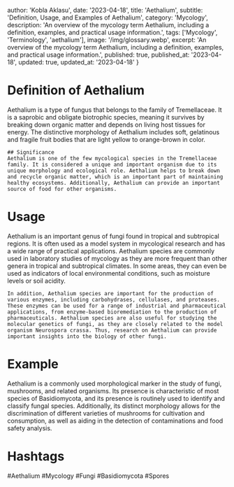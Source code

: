 
  author: 'Kobla Aklasu',
  date: '2023-04-18',
  title: 'Aethalium',
  subtitle: 'Definition, Usage, and Examples of Aethalium',
  category: 'Mycology',
  description: 'An overview of the mycology term Aethalium, including a definition, examples, and practical usage information.',
  tags: ['Mycology', 'Terminology', 'aethalium'],
  image: '/img/glossary.webp',
  excerpt: 'An overview of the mycology term Aethalium, including a definition, examples, and practical usage information.',
  published: true,
  published_at: '2023-04-18',
  updated: true,
  updated_at: '2023-04-18'
}




# Definition of Aethalium 

Aethalium is a type of fungus that belongs to the family of Tremellaceae. It is a saprobic and obligate biotrophic species, meaning it survives by breaking down organic matter and depends on living host tissues for energy. The distinctive morphology of Aethalium includes soft, gelatinous and fragile fruit bodies that are light yellow to orange-brown in color.
    
    ## Significance
    Aethalium is one of the few mycological species in the Tremellaceae family. It is considered a unique and important organism due to its unique morphology and ecological role. Aethalium helps to break down and recycle organic matter, which is an important part of maintaining healthy ecosystems. Additionally, Aethalium can provide an important source of food for other organisms.

# Usage

Aethalium is an important genus of fungi found in tropical and subtropical regions. It is often used as a model system in mycological research and has a wide range of practical applications. Aethalium species are commonly used in laboratory studies of mycology as they are more frequent than other genera in tropical and subtropical climates. In some areas, they can even be used as indicators of local environmental conditions, such as moisture levels or soil acidity.
    
    In addition, Aethalium species are important for the production of various enzymes, including carbohydrases, cellulases, and proteases. These enzymes can be used for a range of industrial and pharmaceutical applications, from enzyme-based bioremediation to the production of pharmaceuticals. Aethalium species are also useful for studying the molecular genetics of fungi, as they are closely related to the model organism Neurospora crassa. Thus, research on Aethalium can provide important insights into the biology of other fungi.

# Example

Aethalium is a commonly used morphological marker in the study of fungi, mushrooms, and related organisms. Its presence is characteristic of most species of Basidiomycota, and its presence is routinely used to identify and classify fungal species. Additionally, its distinct morphology allows for the discrimination of different varieties of mushrooms for cultivation and consumption, as well as aiding in the detection of contaminations and food safety analysis.

# Hashtags

#Aethalium #Mycology #Fungi #Basidiomycota #Spores

